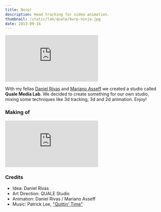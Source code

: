 ```yaml
---
title: Burp!
description: Head tracking for video animation.
thumbnail: /static/lab/quale/burp-ninja.jpg
date: 2013-09-16
---
```


<iframe
  className="w-full aspect-video"
  src="http://player.vimeo.com/video/272449099"
  frameborder="0"
  webkitallowfullscreen=""
  mozallowfullscreen=""
  allowfullscreen
></iframe>

With my fellas [Daniel Rivas](http://daninjafx.com/) and [Mariano Asseff](https://www.themotioncube.art/) we created a studio called **Quale Media Lab**.
We decided to create something for our own studio, mixing some techniques like 3d tracking, 3d and 2d animation.
Enjoy!

### Making of

<iframe
  className="w-full aspect-video"
  src="https://www.youtube.com/embed/M7rnFQev-rs"
  frameborder="0"
  allow="accelerometer; autoplay; clipboard-write; encrypted-media; gyroscope; picture-in-picture; web-share"
  allowfullscreen
></iframe>

### Credits

- Idea: Daniel Rivas
- Art Direction: QUALE Studio
- Animation: Daniel Rivas / Mariano Asseff
- Music: Patrick Lee, ["Quittin' Time"](http//goo.gl/Ebyhx)

